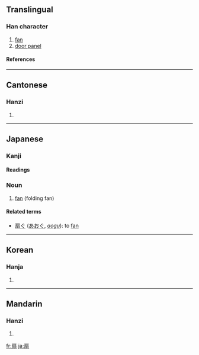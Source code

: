 {{see|煽}}
==Translingual==
===Han character===
{{Han char|rn=63|rad=戶|as=06|sn=10|four=3022<sub>7</sub>|canj=竹尸尸一一 (HSSMM), 戈尸尸一一 (ISSMM)}}
# [[fan]]
# [[door panel]]
====References====
{{Han ref|kx=0416.140|dkj=11743|dj=0761.160|hdz=32263.060|uh=6247|ud=25159|bh=AEB0|bd=44720}}
----
==Cantonese==
===Hanzi===
{{yue-hanzi|jyut=[[sin3]]|y=[[sin3]]}}
# {{defn|Cantonese}}
----
==Japanese==
===Kanji===
{{ja-kanji|grade=7|rs=戶06}}
====Readings====
{{ja-readings|on=[[せん]] (sen)|kun=[[おうぎ]] (ougi)}}

===Noun===
{{ja-noun|k|hira=おうぎ|rom=ōgi}}
# [[fan]] (folding fan)

====Related terms====
*[[扇ぐ]] ([[あおぐ]], ''[[aogu]]''): to [[fan]]

----
==Korean==
===Hanja===
{{ko-hanja|hangeul=선|eumhun=|rv=seon|mr=sŏn|y=sen}}
# {{defn|Korean}}
----
==Mandarin==
===Hanzi===
{{cmn-hanzi|pin=[[shàn]] ([[shan4]]), [[shān]] ([[shan1]])|wg=shan<sup>4</sup>}}
# {{defn|Mandarin}}

[[fr:扇]]
[[ja:扇]]